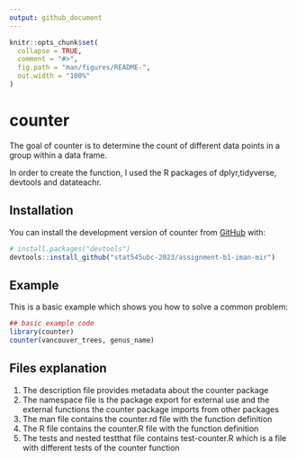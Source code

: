 ```yaml
---
output: github_document
---
```


<!-- README.md is generated from README.Rmd. Please edit that file -->

```r
knitr::opts_chunk$set(
  collapse = TRUE,
  comment = "#>",
  fig.path = "man/figures/README-",
  out.width = "100%"
)
```

# counter

<!-- badges: start -->
<!-- badges: end -->

The goal of counter is to determine the count of different data points in a group within a data frame. 

In order to create the function, I used the R packages of dplyr,tidyverse, devtools and datateachr. 

## Installation

You can install the development version of counter from [GitHub](https://github.com/) with:

``` r
# install.packages("devtools")
devtools::install_github("stat545ubc-2023/assignment-b1-iman-mir")

```

## Example

This is a basic example which shows you how to solve a common problem:

```r
## basic example code
library(counter)
counter(vancouver_trees, genus_name)
```

## Files explanation 
1. The description file provides metadata about the counter package
2. The namespace file is the package export for external use and the external functions the counter package imports from other packages
3. The man file contains the counter.rd file with the function definition
4. The R file contains the counter.R file with the function definition
5. The tests and nested testthat file contains test-counter.R which is a file with different tests of the counter function 

